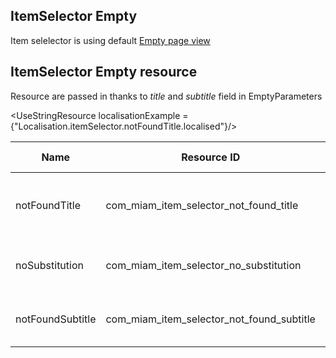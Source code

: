 
## ItemSelector Empty

Item selelector is using default [Empty page view](../../../../features/base-component/customize-views#empty)

## ItemSelector Empty resource

Resource are passed in thanks to *title* and *subtitle* field in  EmptyParameters


<UseStringResource   localisationExample = {"Localisation.itemSelector.notFoundTitle.localised"}/>


| Name | Resource ID | Value Fr | Value Eng |
| - | - | - | - |
| notFoundTitle | com_miam_item_selector_not_found_title | Aucun produits trouvés pour cette recherche. | No products found for this search. |
| noSubstitution | com_miam_item_selector_no_substitution | Aucun produits de substitution trouvés | No substitute products found |
| notFoundSubtitle | com_miam_item_selector_not_found_subtitle | Essayez avec un autre mot-clé. | Try another keyword. |
